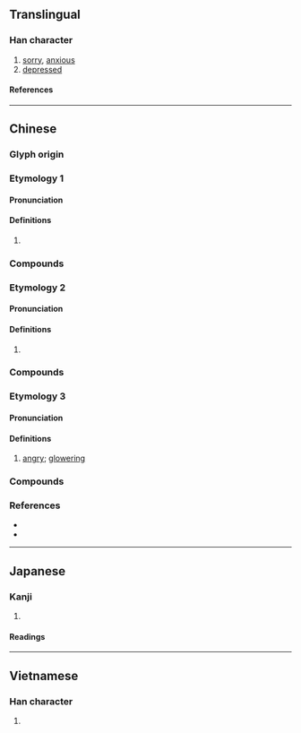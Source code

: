 {{character info}}
==Translingual==

===Han character===
{{Han char|rn=61|rad=心|as=05|sn=8|four=95027|canj=PLLN|ids=⿰忄弗}}

# [[sorry]], [[anxious]]
# [[depressed]]

====References====
{{Han ref|kx=0382.130|dkj=10486|dj=0712.030|hdz=42288.030|uh=602B}}

----

==Chinese==
{{zh-forms}}

===Glyph origin===
{{Han etym}}

===Etymology 1===

====Pronunciation====
{{zh-pron
|m=fú
|c=fat6
|mc=2
|oc=2,2
|cat=
}}

====Definitions====
{{zh-hanzi}}

# {{rfdef|zh}}

===Compounds===
{{zh-der|怫然|怫鬱|怫恚}}

===Etymology 2===

====Pronunciation====
{{zh-pron
|m=bèi
|c=bui6
|mc=
|oc=
|cat=
}}

====Definitions====
{{zh-hanzi}}

# {{zh-alt-form|悖|to go [[against]]; to run [[counter]] to}}

===Compounds===
{{zh-der|怫異}}

===Etymology 3===

====Pronunciation====
{{zh-pron
|m=fèi
|c=fai3
|mc=1
|oc=1,1
|cat=
}}

====Definitions====
{{zh-hanzi}}

# [[angry]]; [[glowering]]

===Compounds===
{{zh-der|怫然:fèirán|怫然變色|怫然作色|怫然不悅|怫恚|怫愄}}

===References===
* {{R:twedu|B01072}}
* {{R:yue:Hanzi}}

----

==Japanese==

===Kanji===
{{ja-kanji|grade=|rs=心05}}

# {{rfdef|ja|sort=心05}}

====Readings====
{{ja-readings
|goon=ひ, ぼち
|kanon=ひ, ふつ
|kun=ふさぐ, いかる
}}

----

==Vietnamese==

===Han character===
{{vi-readings|rs=心05|reading=phật}}

# {{rfdef|vi|sort=心05}}